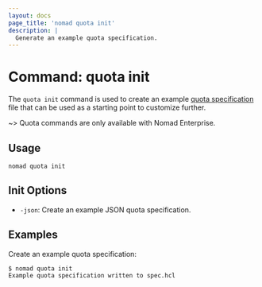 ```yaml
---
layout: docs
page_title: 'nomad quota init'
description: |
  Generate an example quota specification.
---
```


# Command: quota init

The `quota init` command is used to create an example [quota specification][]
file that can be used as a starting point to customize further.

~> Quota commands are only available with Nomad Enterprise.

## Usage

```plaintext
nomad quota init
```

## Init Options

- `-json`: Create an example JSON quota specification.

## Examples

Create an example quota specification:

```shell-session
$ nomad quota init
Example quota specification written to spec.hcl
```

[quota specification]: /nomad/docs/other-specifications/quota
